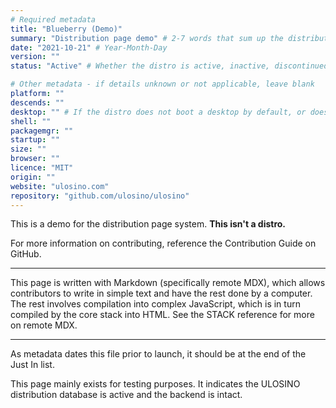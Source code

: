 ```yaml
---
# Required metadata
title: "Blueberry (Demo)"
summary: "Distribution page demo" # 2-7 words that sum up the distribution
date: "2021-10-21" # Year-Month-Day
version: ""
status: "Active" # Whether the distro is active, inactive, discontinued (still supported), or legacy (not supported)

# Other metadata - if details unknown or not applicable, leave blank
platform: ""
descends: ""
desktop: "" # If the distro does not boot a desktop by default, or doesn't ship one, leave 'desktop' blank
shell: ""
packagemgr: ""
startup: ""
size: ""
browser: ""
licence: "MIT"
origin: ""
website: "ulosino.com"
repository: "github.com/ulosino/ulosino"
---
```


This is a demo for the distribution page system. **This isn't a distro.**

For more information on contributing, reference the <Link href="https://github.com/ulosino/ulosino/blob/main/CONTRIBUTING.md">Contribution Guide</Link> on GitHub.

---

This page is written with Markdown (specifically remote MDX), which allows contributors to write in simple text and have the rest done by a computer. The rest involves compilation into complex JavaScript, which is in turn compiled by the core stack into HTML. See the <Link href="https://github.com/ulosino/ulosino/blob/main/STACK.md">STACK reference</Link> for more on remote MDX.

---

As metadata dates this file prior to launch, it should be at the end of the Just In list.

This page mainly exists for testing purposes. It indicates the ULOSINO distribution database is active and the backend is intact.
